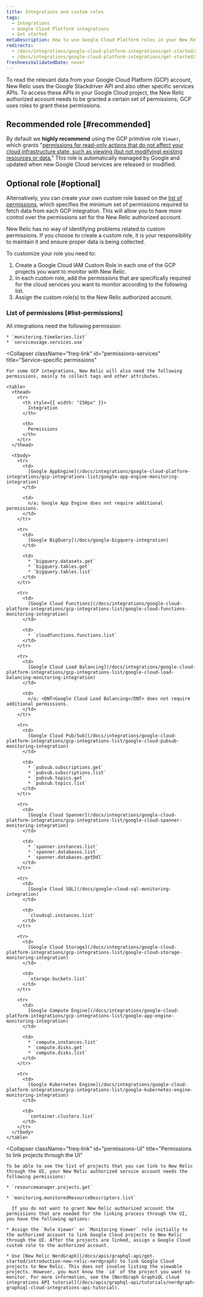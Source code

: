 ```yaml
---
title: Integrations and custom roles
tags:
  - Integrations
  - Google Cloud Platform integrations
  - Get started
metaDescription: How to use Google Cloud Platform roles in your New Relic integration to grant New Relic permission to monitor your GCP services.
redirects:
  - /docs/integrations/google-cloud-platform-integrations/get-started/integrations-custom-roles
  - /docs/integrations/google-cloud-platform-integrations/get-started/integrations-managed-policies
freshnessValidatedDate: never
---
```


To read the relevant data from your Google Cloud Platform (GCP) account, New Relic uses the Google Stackdriver API and also other specific services APIs. To access these APIs in your Google Cloud project, the New Relic authorized account needs to be granted a certain set of permissions; GCP uses roles to grant these permissions.

## Recommended role [#recommended]

By default we <DNT>**highly recommend**</DNT> using the GCP primitive role `Viewer`, which grants "[permissions for read-only actions that do not affect your cloud infrastructure state, such as viewing (but not modifying) existing resources or data.](https://cloud.google.com/iam/docs/understanding-roles)" This role is automatically managed by Google and updated when new Google Cloud services are released or modified.

## Optional role [#optional]

Alternatively, you can create your own custom role based on the [list of permissions](/docs/integrations/google-cloud-platform-integrations/get-started/integrations-custom-roles#list-permissions), which specifies the minimum set of permissions required to fetch data from each GCP integration. This will allow you to have more control over the permissions set for the New Relic authorized account.

<Callout variant="important">
  New Relic has no way of identifying problems related to custom permissions. If you choose to create a custom role, it is your responsibility to maintain it and ensure proper data is being collected.
</Callout>

To customize your role you need to:

1. Create a Google Cloud IAM Custom Role in each one of the GCP projects you want to monitor with New Relic.
2. In each custom role, add the permissions that are specifically required for the cloud services you want to monitor according to the following list.
3. Assign the custom role(s) to the New Relic authorized account.

### List of permissions [#list-permissions]

<CollapserGroup>
  <Collapser
    className="freq-link"
    id="permissions-all"
    title="Common permissions"
  >
    All integrations need the following permission:

    * `monitoring.timeSeries.list`
    * `serviceusage.services.use`
  </Collapser>

  <Collapser
    className="freq-link"
    id="permissions-services"
    title="Service-specific permissions"
  >
    For some GCP integrations, New Relic will also need the following permissions, mainly to collect tags and other attributes.

    <table>
      <thead>
        <tr>
          <th style={{ width: "250px" }}>
            Integration
          </th>

          <th>
            Permissions
          </th>
        </tr>
      </thead>

      <tbody>
        <tr>
          <td>
            [Google AppEngine](/docs/integrations/google-cloud-platform-integrations/gcp-integrations-list/google-app-engine-monitoring-integration)
          </td>

          <td>
            n/a; Google App Engine does not require additional permissions.
          </td>
        </tr>

        <tr>
          <td>
            [Google BigQuery](/docs/google-bigquery-integration)
          </td>

          <td>
            * `bigquery.datasets.get`
            * `bigquery.tables.get`
            * `bigquery.tables.list`
          </td>
        </tr>

        <tr>
          <td>
            [Google Cloud Functions](/docs/integrations/google-cloud-platform-integrations/gcp-integrations-list/google-cloud-functions-monitoring-integration)
          </td>

          <td>
            * `cloudfunctions.functions.list`
          </td>
        </tr>

        <tr>
          <td>
            [Google Cloud Load Balancing](/docs/integrations/google-cloud-platform-integrations/gcp-integrations-list/google-cloud-load-balancing-monitoring-integration)
          </td>

          <td>
            n/a; <DNT>Google Cloud Load Balancing</DNT> does not require additional permissions.
          </td>
        </tr>

        <tr>
          <td>
            [Google Cloud Pub/Sub](/docs/integrations/google-cloud-platform-integrations/gcp-integrations-list/google-cloud-pubsub-monitoring-integration)
          </td>

          <td>
            * `pubsub.subscriptions.get`
            * `pubsub.subscriptions.list`
            * `pubsub.topics.get`
            * `pubsub.topics.list`
          </td>
        </tr>

        <tr>
          <td>
            [Google Cloud Spanner](/docs/integrations/google-cloud-platform-integrations/gcp-integrations-list/google-cloud-spanner-monitoring-integration)
          </td>

          <td>
            * `spanner.instances.list`
            * `spanner.databases.list`
            * `spanner.databases.getDdl`
          </td>
        </tr>

        <tr>
          <td>
            [Google Cloud SQL](/docs/google-cloud-sql-monitoring-integration)
          </td>

          <td>
            `cloudsql.instances.list`
          </td>
        </tr>

        <tr>
          <td>
            [Google Cloud Storage](/docs/integrations/google-cloud-platform-integrations/gcp-integrations-list/google-cloud-storage-monitoring-integration)
          </td>

          <td>
            `storage.buckets.list`
          </td>
        </tr>

        <tr>
          <td>
            [Google Compute Engine](/docs/integrations/google-cloud-platform-integrations/gcp-integrations-list/google-app-engine-monitoring-integration)
          </td>

          <td>
            * `compute.instances.list`
            * `compute.disks.get`
            * `compute.disks.list`
          </td>
        </tr>

        <tr>
          <td>
            [Google Kubernetes Engine](/docs/integrations/google-cloud-platform-integrations/gcp-integrations-list/google-kubernetes-engine-monitoring-integration)
          </td>

          <td>
            `container.clusters.list`
          </td>
        </tr>
      </tbody>
    </table>
  </Collapser>

  <Collapser
    className="freq-link"
    id="permissions-UI"
    title="Permissions to link projects through the UI"
  >
    To be able to see the list of projects that you can link to New Relic through the UI, your New Relic authorized service account needs the following permissions:

    * `resourcemanager.projects.get`

    * `monitoring.monitoredResourceDescriptors.list`

      If you do not want to grant New Relic authorized account the permissions that are needed for the linking process through the UI, you have the following options:

    * Assign the `Role Viewer` or `Monitoring Viewer` role initially to the authorized account to link Google Cloud projects to New Relic through the UI. After the projects are linked, assign a Google Cloud custom role to the authorized account.

    * Use [New Relic NerdGraph](/docs/apis/graphql-api/get-started/introduction-new-relic-nerdgraph) to link Google Cloud projects to New Relic. This does not involve listing the viewable projects. However, you must know the `id` of the project you want to monitor. For more information, see the [NerdGraph GraphiQL cloud integrations API tutorial](/docs/apis/graphql-api/tutorials/nerdgraph-graphiql-cloud-integrations-api-tutorial).
  </Collapser>
</CollapserGroup>
